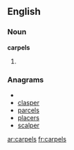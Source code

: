 ==English==

===Noun===
'''carpels'''

# {{plural of|[[carpel]]}}

===Anagrams===
* {{alphagram|acelprs}}
* [[clasper#English|clasper]]
* [[parcels#English|parcels]]
* [[placers#English|placers]]
* [[scalper#English|scalper]]


[[ar:carpels]]
[[fr:carpels]]